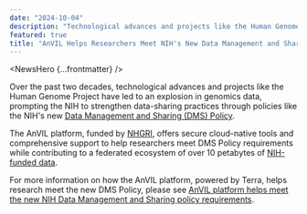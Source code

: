 ```yaml
---
date: "2024-10-04"
description: "Technological advances and projects like the Human Genome Project have driven the NIH's Data Management and Sharing (DMS) Policy, with the AnVIL platform offering tools to help researchers manage data and meet policy requirements."
featured: true
title: "AnVIL Helps Researchers Meet NIH's New Data Management and Sharing Policy"
---
```


<NewsHero {...frontmatter} />

Over the past two decades, technological advances and projects like the Human Genome Project have led to an explosion in genomics data, prompting the NIH to strengthen data-sharing practices through policies like the NIH's new [Data Management and Sharing (DMS) Policy](https://sharing.nih.gov/data-management-and-sharing-policy).

The AnVIL platform, funded by [NHGRI](https://www.genome.gov/), offers secure cloud-native tools and comprehensive support to help researchers meet DMS Policy requirements while contributing to a federated ecosystem of over 10 petabytes of [NIH-funded data](https://explore.anvilproject.org/datasets).

For more information on how the AnVIL platform, powered by Terra, helps research meet the new DMS Policy, please see [AnVIL platform helps meet the new NIH Data Management and Sharing policy requirements](https://terra.bio/anvil-platform-helps-meet-the-new-nih-data-management-and-sharing-policy-requirements/).
